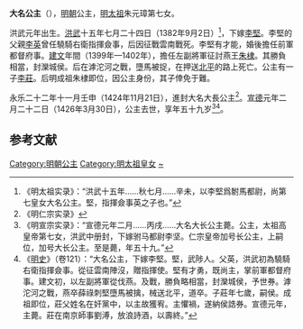 {{東亞女性歷史人物
| 名稱=大名公主
| 身份=[[明朝|明朝]]公主
| 畫像=
| 說明=
| 姓=朱
| 名=
| 封爵=[[公主|公主]]
| 位號=
| 封號=大名公主, 大名大長公主
| 出生年=1368年
| 逝世年=1426年
| 子=李庄
| 夫=[[李堅_(駙馬都尉)|李坚]]
| 父親=[[明太祖|明太祖]]
| 同胞兄弟=
| 母親=
|}}
'''大名公主'''（{{bd|1368年||1426年|3月30日|Z}}），[[明朝|明朝]]公主，[[明太祖|明太祖]]朱元璋第七女。

洪武元年出生。[[洪武|洪武]]十五年七月二十四日（1382年9月2日）<ref>《明太祖实录》：“洪武十五年……秋七月……辛未，以李堅爲駙馬都尉，尚第七皇女大名公主。堅，指揮僉事英之子也。”</ref>，下嫁[[李堅_(駙馬都尉)|李堅]]。李堅的父親[[李英|李英]]曾任驍騎右衛指揮僉事，后因征戰雲南戰死。李堅有才能，婚後擔任前軍都督府事。[[建文|建文]]年間（1399年—1402年），擔任左副將軍征討燕王[[明成祖|朱棣]]。其勝負相當，封灤城侯。后在滹沱河之戰，墮馬被捉，在押送[[北平|北平]]的路上死亡。公主有一子[[李庄_(明朝)|李莊]]。后明成祖朱棣即位，因公主身份，其子倖免于難。

永乐二十二年十一月壬申（1424年11月21日），進封大名大長公主<ref>《明仁宗实录》</ref>。[[宣德|宣德]]元年二月二十二日（1426年3月30日），公主去世，享年五十九岁<ref>《明宣宗实录》：“宣德元年二月……丙戌……大名大长公主薨。公主，太祖高皇帝第七女，洪武中册封，下嫁驸马都尉李坚。仁宗皇帝加号长公主，上嗣位，加号大长公主。至是薨，年五十九。”</ref><ref>《[[明史|明史]]》（卷121）：“大名公主，下嫁李堅。堅，武陟人。父英，洪武初為驍騎右衛指揮僉事。從征雲南陣沒，贈指揮使。堅有才勇，既尚主，掌前軍都督府事。建文初，以左副將軍從伐燕。及戰，勝負略相當，封灤城侯，予世券。滹沱河之戰，燕卒薛祿刺堅墮馬被擒，械送北平，道卒。子莊年七歲，嗣侯。成祖即位，莊父姓名在奸黨中，以主故獲宥。主懼禍，遂納侯誥券。宣德元年，主薨。莊在南京師事劉溥，放浪詩酒，以壽終。”</ref>。

==参考文献==
<div class="references-small">
<references></references>
</div>
{{明太祖皇室|nocat}}
{{明朝人物小作品}}
[[Category:明朝公主|Category:明朝公主]]
[[Category:明太祖皇女|Category:明太祖皇女]]
[[Category:朱姓|~]]